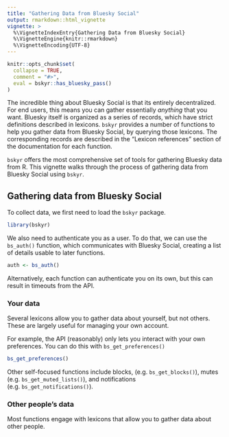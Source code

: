 ```yaml
---
title: "Gathering Data from Bluesky Social"
output: rmarkdown::html_vignette
vignette: >
  %\VignetteIndexEntry{Gathering Data from Bluesky Social}
  %\VignetteEngine{knitr::rmarkdown}
  %\VignetteEncoding{UTF-8}
---
```


```r
knitr::opts_chunk$set(
  collapse = TRUE,
  comment = "#>",
  eval = bskyr::has_bluesky_pass()
)
```

The incredible thing about Bluesky Social is that its entirely decentralized.
For end users, this means you can gather essentially *anything* that you want.
Bluesky itself is organized as a series of records, which have strict definitions described in lexicons.
`bskyr` provides a number of functions to help you gather data from Bluesky Social, by querying those lexicons.
The corresponding records are described in the "Lexicon references" section of the documentation for each function.

`bskyr` offers the most comprehensive set of tools for gathering Bluesky data from R.
This vignette walks through the process of gathering data from Bluesky Social using `bskyr`.

## Gathering data from Bluesky Social

To collect data, we first need to load the `bskyr` package.

```r
library(bskyr)
```

We also need to authenticate you as a user.
To do that, we can use the `bs_auth()` function, which communicates with Bluesky Social, creating a list of details usable to later functions.

```r
auth <- bs_auth()
```

Alternatively, each function can authenticate you on its own, but this can result in timeouts from the API.

### Your data

Several lexicons allow you to gather data about yourself, but not others.
These are largely useful for managing your own account.

For example, the API (reasonably) only lets you interact with your own preferences.
You can do this with `bs_get_preferences()`

```r
bs_get_preferences()
```
Other self-focused functions include blocks, (e.g. `bs_get_blocks()`), mutes (e.g. `bs_get_muted_lists()`), and notifications (e.g. `bs_get_notifications()`).

### Other people's data

Most functions engage with lexicons that allow you to gather data about other people.

